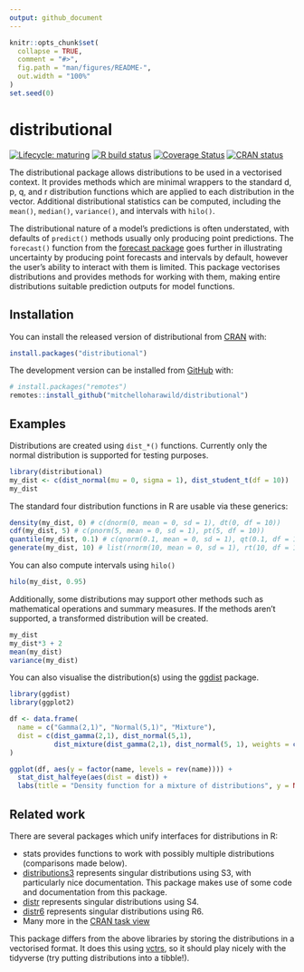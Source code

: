 ```yaml
---
output: github_document
---
```


<!-- README.md is generated from README.Rmd. Please edit that file -->

```r
knitr::opts_chunk$set(
  collapse = TRUE,
  comment = "#>",
  fig.path = "man/figures/README-",
  out.width = "100%"
)
set.seed(0)
```

# distributional

<!-- badges: start -->
[![Lifecycle: maturing](https://img.shields.io/badge/lifecycle-maturing-blue.svg)](https://lifecycle.r-lib.org/articles/stages.html)
[![R build status](https://github.com/mitchelloharawild/distributional/workflows/R-CMD-check/badge.svg)](https://github.com/mitchelloharawild/distributional)
[![Coverage Status](https://codecov.io/gh/mitchelloharawild/distributional/branch/master/graph/badge.svg)](https://codecov.io/github/mitchelloharawild/distributional?branch=master)
[![CRAN status](https://www.r-pkg.org/badges/version/distributional)](https://CRAN.R-project.org/package=distributional)
<!-- badges: end -->

The distributional package allows distributions to be used in a vectorised context. It provides methods which are minimal wrappers to the standard d, p, q, and r distribution functions which are applied to each distribution in the vector. Additional distributional statistics can be computed, including the `mean()`, `median()`, `variance()`, and intervals with `hilo()`. 

The distributional nature of a model's predictions is often understated, with defaults of `predict()` methods usually only producing point predictions. The `forecast()` function from the [forecast package](https://CRAN.R-project.org/package=forecast) goes further in illustrating uncertainty by producing point forecasts and intervals by default, however the user's ability to interact with them is limited. This package vectorises distributions and provides methods for working with them, making entire distributions suitable prediction outputs for model functions.

## Installation

You can install the released version of distributional from [CRAN](https://CRAN.R-project.org/package=distributional) with:

```r
install.packages("distributional")
```

The development version can be installed from [GitHub](https://github.com/mitchelloharawild/distributional) with:

```r
# install.packages("remotes")
remotes::install_github("mitchelloharawild/distributional")
```

## Examples

Distributions are created using `dist_*()` functions.
Currently only the normal distribution is supported for testing purposes.

```r
library(distributional)
my_dist <- c(dist_normal(mu = 0, sigma = 1), dist_student_t(df = 10))
my_dist
```

The standard four distribution functions in R are usable via these generics:

```r
density(my_dist, 0) # c(dnorm(0, mean = 0, sd = 1), dt(0, df = 10))
cdf(my_dist, 5) # c(pnorm(5, mean = 0, sd = 1), pt(5, df = 10))
quantile(my_dist, 0.1) # c(qnorm(0.1, mean = 0, sd = 1), qt(0.1, df = 10))
generate(my_dist, 10) # list(rnorm(10, mean = 0, sd = 1), rt(10, df = 10))
```

You can also compute intervals using `hilo()`

```r
hilo(my_dist, 0.95)
```

Additionally, some distributions may support other methods such as mathematical operations and summary measures. If the methods aren't supported, a transformed distribution will be created.

```r
my_dist
my_dist*3 + 2
mean(my_dist)
variance(my_dist)
```

You can also visualise the distribution(s) using the [ggdist](https://mjskay.github.io/ggdist/) package.

```r
library(ggdist)
library(ggplot2)

df <- data.frame(
  name = c("Gamma(2,1)", "Normal(5,1)", "Mixture"),
  dist = c(dist_gamma(2,1), dist_normal(5,1),
           dist_mixture(dist_gamma(2,1), dist_normal(5, 1), weights = c(0.4, 0.6)))
)

ggplot(df, aes(y = factor(name, levels = rev(name)))) +
  stat_dist_halfeye(aes(dist = dist)) + 
  labs(title = "Density function for a mixture of distributions", y = NULL, x = NULL)
```

## Related work

There are several packages which unify interfaces for distributions in R:

* stats provides functions to work with possibly multiple distributions (comparisons made below).
* [distributions3](https://cran.r-project.org/package=distributions3) represents singular distributions using S3, with particularly nice documentation. This package makes use of some code and documentation from this package.
* [distr](https://cran.r-project.org/package=distr) represents singular distributions using S4.
* [distr6](https://cran.r-project.org/package=distr6) represents singular distributions using R6.
* Many more in the [CRAN task view](https://cran.r-project.org/view=Distributions)

This package differs from the above libraries by storing the distributions in a vectorised format. It does this using [vctrs](https://vctrs.r-lib.org/), so it should play nicely with the tidyverse (try putting distributions into a tibble!).
